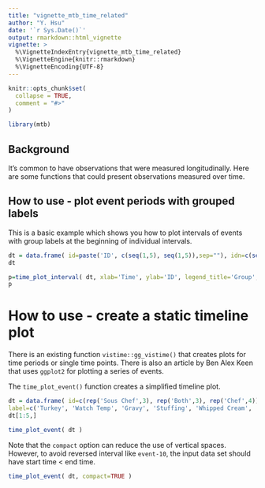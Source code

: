 ---
title: "vignette_mtb_time_related"
author: "Y. Hsu"
date: '`r Sys.Date()`'
output: rmarkdown::html_vignette
vignette: >
  %\VignetteIndexEntry{vignette_mtb_time_related}
  %\VignetteEngine{knitr::rmarkdown}
  %\VignetteEncoding{UTF-8}
---

```{r, include = FALSE}
knitr::opts_chunk$set(
  collapse = TRUE,
  comment = "#>"
)
```

```{r setup}
library(mtb)
```

## Background

It's common to have observations that were measured longitudinally.
Here are some functions that could present observations measured over time.


## How to use - plot event periods with grouped labels

This is a basic example which shows you how to 
plot intervals of events with group labels at the beginning of individual intervals.

```{r}
dt = data.frame( id=paste('ID', c(seq(1,5), seq(1,5)),sep=""), idn=c(seq(1,5),seq(1,5)), start=1800*seq(1,10)/3, end=1800*(seq(1,10)/3+seq(2,-2)), label=rep(c('A','B'),5) )
dt
```


```{r example_color_1, fig.width=7}
p=time_plot_interval( dt, xlab='Time', ylab='ID', legend_title='Group', arrow_wt=2, arrow_color='gray')
p
```

# How to use - create a static timeline plot

There is an existing function `vistime::gg_vistime()` that creates plots for time periods or single time points. There is also an article by Ben Alex Keen that uses `ggplot2` for plotting a series of events. 

The `time_plot_event()` function creates a simplified timeline plot.  

```{r}
dt = data.frame( id=c(rep('Sous Chef',3), rep('Both',3), rep('Chef',4)), idn=c(rep(1,3),rep(-1,3), rep(2,4)), start=1800*c(0,1,2, 0.5, 1.2, 3, 1,2,3,4), end=1800*c(3.5,NA,3, 2, 6, NA, 2,3.5,3, 3.5),
label=c('Turkey', 'Watch Temp', 'Gravy', 'Stuffing', 'Whipped Cream', 'Cookie', 'Cranberry', 'Potato', 'Green Bean', 'Pumpkin Pie'), type=c('b', 'p', 'i','i','p','p','p','b','i','i' ) )
dt[1:5,]
```

```{r}
time_plot_event( dt ) 
```

Note that the `compact` option can reduce the use of vertical spaces.
However,  to avoid reversed interval like `event-10`, the input data set should have start time < end time.

```{r}
time_plot_event( dt, compact=TRUE )
```


